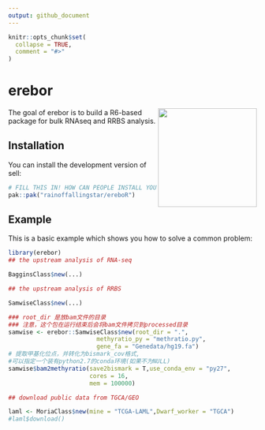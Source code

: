 ```yaml
---
output: github_document
---
```


<!-- README.md is generated from README.Rmd. Please edit that file -->

```r
knitr::opts_chunk$set(
  collapse = TRUE,
  comment = "#>"
)
```

# erebor

<img src="https://github.com/rainoffallingstar/ereboR/tree/master/dev/erebor.png" height="200" align="right"/> <!-- badges: start -->

<!-- badges: end -->

The goal of erebor is to build a R6-based package for bulk RNAseq and RRBS analysis.

## Installation

You can install the development version of sell:

```r
# FILL THIS IN! HOW CAN PEOPLE INSTALL YOUR DEV PACKAGE?
pak::pak("rainoffallingstar/ereboR")
```

## Example

This is a basic example which shows you how to solve a common problem:

```r
library(erebor)
## the upstream analysis of RNA-seq

BagginsClass$new(...)

## the upstream analysis of RRBS

SamwiseClass$new(...)

### root_dir 是放bam文件的目录
### 注意，这个包在运行结束后会将bam文件拷贝到processed目录
samwise <- erebor::SamwiseClass$new(root_dir = ".",
                         methyratio_py = "methratio.py",
                         gene_fa = "Genedata/hg19.fa")
# 提取甲基化位点，并转化为bismark_cov格式,
#可以指定一个装有python2.7的conda环境(如果不为NULL)
samwise$bam2methyratio(save2bismark = T,use_conda_env = "py27",
                       cores = 16,
                       mem = 100000)

## download public data from TGCA/GEO

laml <- MoriaClass$new(mine = "TCGA-LAML",Dwarf_worker = "TGCA")
#laml$download()

```
